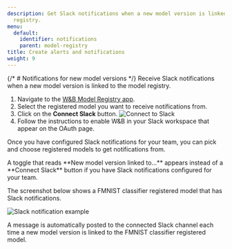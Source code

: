 ```yaml
---
description: Get Slack notifications when a new model version is linked to the model
  registry.
menu:
  default:
    identifier: notifications
    parent: model-registry
title: Create alerts and notifications
weight: 9
---
```


{/* # Notifications for new model versions */}
Receive Slack notifications when a new model version is linked to the model registry. 


1. Navigate to the [W&B Model Registry app](https://wandb.ai/registry/model).
2. Select the registered model you want to receive notifications from.
3. Click on the **Connect Slack** button.
    <Frame>
    <img src="/images/models/connect_to_slack.png" alt="Connect to Slack"  />
    </Frame>
4. Follow the instructions to enable W&B in your Slack workspace that appear on the OAuth page.


Once you have configured Slack notifications for your team, you can pick and choose registered models to get notifications from. 

<Note>
A toggle that reads **New model version linked to...** appears instead of a **Connect Slack** button if you have Slack notifications configured for your team.
</Note>

The screenshot below shows a FMNIST classifier registered model that has Slack notifications. 

<Frame>
    <img src="/images/models/conect_to_slack_fmnist.png" alt="Slack notification example"  />
</Frame>

A message is automatically posted to the connected Slack channel each time a new model version is linked to the FMNIST classifier registered model.